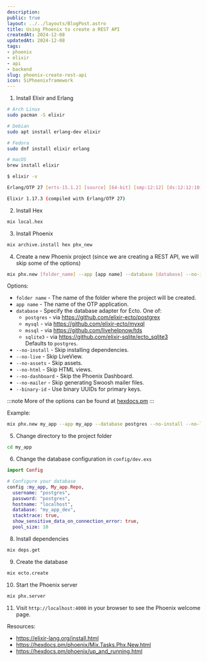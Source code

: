 ```yaml
---
description:
public: true
layout: ../../layouts/BlogPost.astro
title: Using Phoenix to create a REST API
createdAt: 2024-12-08
updatedAt: 2024-12-08
tags:
- phoenix
- elixir
- api
- backend
slug: phoenix-create-rest-api
icon: SiPhoenixframework
---
```


1. Install Elixir and Erlang

```bash
# Arch Linux
sudo pacman -S elixir

# Debian
sudo apt install erlang-dev elixir

# Fedora
sudo dnf install elixir erlang

# macOS
brew install elixir
```

```bash
$ elixir -v

Erlang/OTP 27 [erts-15.1.2] [source] [64-bit] [smp:12:12] [ds:12:12:10] [async-threads:1] [jit:ns]

Elixir 1.17.3 (compiled with Erlang/OTP 27)
```

2. Install Hex
```bash
mix local.hex
```

3. Install Phoenix
```bash
mix archive.install hex phx_new
```

4. Create a new Phoenix project (since we are creating a REST API, we will skip some of the options)
```bash
mix phx.new [folder_name] --app [app name] --database [database] --no-install --no-live --no-assets --no-html --no-dashboard --no-mailer --binary-id
```

Options:
- `folder name` - The name of the folder where the project will be created.
- `app name` - The name of the OTP application.
- `database` - Specify the database adapter for Ecto. One of:
    - `postgres` - via https://github.com/elixir-ecto/postgrex
    - `mysql` - via https://github.com/elixir-ecto/myxql
    - `mssql` - via https://github.com/livehelpnow/tds
    - `sqlite3` - via https://github.com/elixir-sqlite/ecto_sqlite3 \
    Defaults to `postgres`.
- `--no-install` - Skip installing dependencies.
- `--no-live` - Skip LiveView.
- `--no-assets` - Skip assets.
- `--no-html` - Skip HTML views.
- `--no-dashboard` - Skip the Phoenix Dashboard.
- `--no-mailer` - Skip generating Swoosh mailer files.
- `--binary-id` - Use binary UUIDs for primary keys.

:::note
More of the options can be found at [hexdocs.pm](https://hexdocs.pm/phoenix/Mix.Tasks.Phx.New.html)
:::

Example:
```bash
mix phx.new my_app --app my_app --database postgres --no-install --no-live --no-assets --no-html --no-dashboard --no-mailer --binary-id
```

5. Change directory to the project folder
```bash
cd my_app
```

6. Change the database configuration in `config/dev.exs`
```elixir frame="code" title="dev.exs" showLineNumbers "postgres" "localhost" "my_app_dev"
import Config

# Configure your database
config :my_app, My_app.Repo,
  username: "postgres",
  password: "postgres",
  hostname: "localhost",
  database: "my_app_dev",
  stacktrace: true,
  show_sensitive_data_on_connection_error: true,
  pool_size: 10
```

8. Install dependencies
```bash
mix deps.get
```

9. Create the database
```bash
mix ecto.create
```

10. Start the Phoenix server
```bash
mix phx.server
```

11. Visit `http://localhost:4000` in your browser to see the Phoenix welcome page.

Resources:
- https://elixir-lang.org/install.html
- https://hexdocs.pm/phoenix/Mix.Tasks.Phx.New.html
- https://hexdocs.pm/phoenix/up_and_running.html

